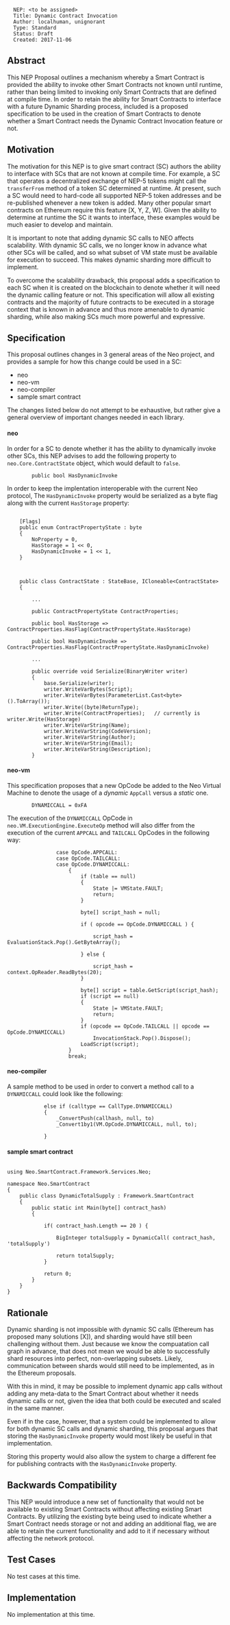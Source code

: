 <pre>
  NEP: <to be assigned>
  Title: Dynamic Contract Invocation
  Author: localhuman, unignorant
  Type: Standard
  Status: Draft
  Created: 2017-11-06
</pre>

==Abstract==

This NEP Proposal outlines a mechanism whereby a Smart Contract is provided the ability to invoke other Smart Contracts not known until runtime, rather than being limited to invoking only Smart Contracts that are defined at compile time. In order to retain the ability for Smart Contracts to interface with a future Dynamic Sharding process, included is a proposed specification to be used in the creation of Smart Contracts to denote whether a Smart Contract needs the Dynamic Contract Invocation feature or not.

==Motivation==

The motivation for this NEP is to give smart contract (SC) authors the ability to interface with SCs that are not known at compile time. For example, a SC that operates a decentralized exchange of NEP-5 tokens might call the <code>transferFrom</code> method of a token SC determined at runtime. At present, such a SC would need to hard-code all supported NEP-5 token addresses and be re-published whenever a new token is added. Many other popular smart contracts on Ethereum require this feature [X, Y, Z, W]. Given the ability to determine at runtime the SC it wants to interface, these examples would be much easier to develop and maintain.

It is important to note that adding dynamic SC calls to NEO affects scalability. With dynamic SC calls, we no longer know in advance what other SCs will be called, and so what subset of VM state must be available for execution to succeed. This makes dynamic sharding more difficult to implement. 

To overcome the scalability drawback, this proposal adds a specification to each SC when it is created on the blockchain to denote whether it will need the dynamic calling feature or not. This specification will allow all existing contracts and the majority of future contracts to be executed in a storage context that is known in advance and thus more amenable to dynamic sharding, while also making SCs much more powerful and expressive.  


==Specification==

This proposal outlines changes in 3 general areas of the Neo project, and provides a sample for how this change could be used in a SC:

* neo
* neo-vm
* neo-compiler
* sample smart contract

The changes listed below do not attempt to be exhaustive, but rather give a general overview of important changes needed in each library.

====neo====

In order for a SC to denote whether it has the ability to dynamically invoke other SCs, this NEP advises to add the following property to <code>neo.Core.ContractState</code> object, which would default to <code>false</code>.

<pre>
        public bool HasDynamicInvoke
</pre>

In order to keep the implentation interoperable with the current Neo protocol, The <code>HasDynamicInvoke</code> property would be serialized as a byte flag along with the current <code>HasStorage</code> property:

<pre>

    [Flags]
    public enum ContractPropertyState : byte
    {
        NoProperty = 0,
        HasStorage = 1 << 0,
        HasDynamicInvoke = 1 << 1,
    }



    public class ContractState : StateBase, ICloneable<ContractState>
    {

        ...

        public ContractPropertyState ContractProperties;

        public bool HasStorage => ContractProperties.HasFlag(ContractPropertyState.HasStorage)

        public bool HasDynamicInvoke => ContractProperties.HasFlag(ContractPropertyState.HasDynamicInvoke)

        ...

        public override void Serialize(BinaryWriter writer)
        {
            base.Serialize(writer);
            writer.WriteVarBytes(Script);
            writer.WriteVarBytes(ParameterList.Cast<byte>().ToArray());
            writer.Write((byte)ReturnType);
            writer.Write(ContractProperties);   // currently is writer.Write(HasStorage)
            writer.WriteVarString(Name);
            writer.WriteVarString(CodeVersion);
            writer.WriteVarString(Author);
            writer.WriteVarString(Email);
            writer.WriteVarString(Description);
        }
</pre>


====neo-vm====

This specification proposes that a new OpCode be added to the Neo Virtual Machine to denote the usage of a ''dynamic'' <code>AppCall</code> versus a ''static'' one.

<pre>
        DYNAMICCALL = 0xFA
</pre>

The execution of the <code>DYNAMICCALL</code> OpCode in <code>neo.VM.ExecutionEngine.ExecuteOp</code> method will also differ from the execution of the current <code>APPCALL</code> and <code>TAILCALL</code> OpCodes in the following way:

<pre>
                case OpCode.APPCALL:
                case OpCode.TAILCALL:
                case OpCode.DYNAMICCALL:
                    {
                        if (table == null)
                        {
                            State |= VMState.FAULT;
                            return;
                        }

                        byte[] script_hash = null;

                        if ( opcode == OpCode.DYNAMICCALL ) {

                            script_hash = EvaluationStack.Pop().GetByteArray();

                        } else {

                            script_hash = context.OpReader.ReadBytes(20);
                        }

                        byte[] script = table.GetScript(script_hash);
                        if (script == null)
                        {
                            State |= VMState.FAULT;
                            return;
                        }
                        if (opcode == OpCode.TAILCALL || opcode == OpCode.DYNAMICCALL)
                            InvocationStack.Pop().Dispose();
                        LoadScript(script);
                    }
                    break;
</pre>


====neo-compiler====

A sample method to be used in order to convert a method call to a <code>DYNAMICCALL</code> could look like the following:

<pre>
            else if (calltype == CallType.DYNAMICCALL)
            {
                _ConvertPush(callhash, null, to)
                _Convert1by1(VM.OpCode.DYNAMICCALL, null, to);

            }
</pre>


====sample smart contract====

<pre>

using Neo.SmartContract.Framework.Services.Neo;

namespace Neo.SmartContract
{
    public class DynamicTotalSupply : Framework.SmartContract
    {
        public static int Main(byte[] contract_hash)
        {
        
            if( contract_hash.Length == 20 ) {
            
                BigInteger totalSupply = DynamicCall( contract_hash, 'totalSupply')
            
                return totalSupply;
            }
            
            return 0;
        }
    }
}
</pre>

==Rationale==

Dynamic sharding is not impossible with dynamic SC calls (Ethereum has proposed many solutions [X]), and sharding would have still been challenging without them. Just because we know the compuatation call graph in advance, that does not mean we would be able to successfully shard resources into perfect, non-overlapping subsets. Likely, communication between shards would still need to be implemented, as in the Ethereum proposals.

With this in mind, it may be possible to implement dynamic app calls without adding any meta-data to the Smart Contract about whether it needs dynamic calls or not, given the idea that both could be executed and scaled in the same manner.

Even if in the case, however, that a system could be implemented to allow for both dynamic SC calls and dynamic sharding, this proposal argues that storing the <code>HasDynamicInvoke</code> property would most likely be useful in that implementation.

Storing this property would also allow the system to charge a different fee for publishing contracts with the <code>HasDynamicInvoke</code> property.


==Backwards Compatibility==

This NEP would introduce a new set of functionality that would not be available to existing Smart Contracts without affecting existing Smart Contracts.  By utilizing the existing byte being used to indicate whether a Smart Contract needs storage or not and adding an additional flag, we are able to retain the current functionality and add to it if necessary without affecting the network protocol.

==Test Cases==

No test cases at this time.

==Implementation==

No implementation at this time.

